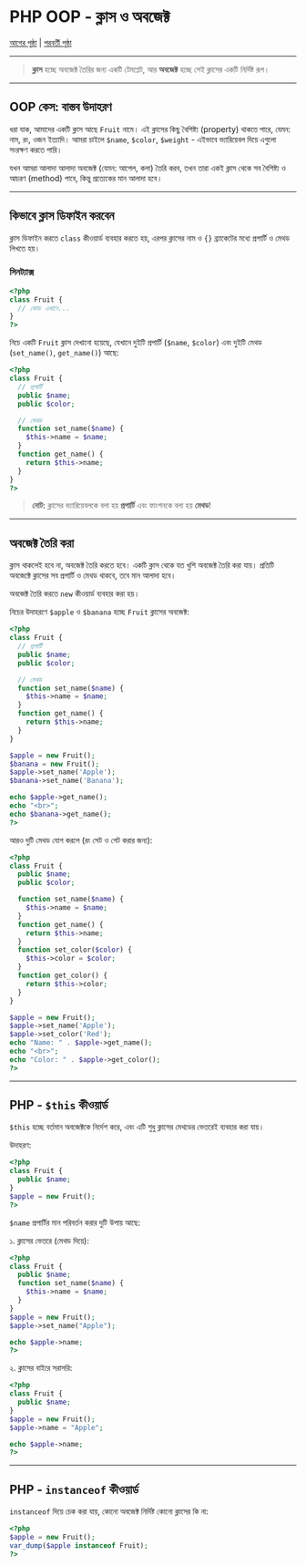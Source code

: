 # PHP OOP - ক্লাস ও অবজেক্ট

[আগের পৃষ্ঠা](php_oop_what_is.asp) | [পরবর্তী পৃষ্ঠা](php_oop_constructor.asp)

---

> **ক্লাস** হচ্ছে অবজেক্ট তৈরির জন্য একটি টেমপ্লেট, আর **অবজেক্ট** হচ্ছে সেই ক্লাসের একটি নির্দিষ্ট রূপ।

---

## OOP কেস: বাস্তব উদাহরণ

ধরা যাক, আমাদের একটি ক্লাস আছে `Fruit` নামে। এই ক্লাসের কিছু বৈশিষ্ট্য (property) থাকতে পারে, যেমন: নাম, রং, ওজন ইত্যাদি। আমরা চাইলে `$name`, `$color`, `$weight` - এইভাবে ভ্যারিয়েবল দিয়ে এগুলো সংরক্ষণ করতে পারি।

যখন আমরা আলাদা আলাদা অবজেক্ট (যেমন: আপেল, কলা) তৈরি করব, তখন তারা একই ক্লাস থেকে সব বৈশিষ্ট্য ও আচরণ (method) পাবে, কিন্তু প্রত্যেকের মান আলাদা হবে।

---

## কিভাবে ক্লাস ডিফাইন করবেন

ক্লাস ডিফাইন করতে `class` কীওয়ার্ড ব্যবহার করতে হয়, এরপর ক্লাসের নাম ও `{}` ব্র্যাকেটের মধ্যে প্রপার্টি ও মেথড লিখতে হয়।

### সিনট্যাক্স

```php
<?php
class Fruit {
  // কোড এখানে...
}
?>
```

নিচে একটি `Fruit` ক্লাস দেখানো হয়েছে, যেখানে দুইটি প্রপার্টি (`$name`, `$color`) এবং দুইটি মেথড (`set_name()`, `get_name()`) আছে:

```php
<?php
class Fruit {
  // প্রপার্টি
  public $name;
  public $color;

  // মেথড
  function set_name($name) {
    $this->name = $name;
  }
  function get_name() {
    return $this->name;
  }
}
?>
```

> **নোট:** ক্লাসের ভ্যারিয়েবলকে বলা হয় **প্রপার্টি** এবং ফাংশনকে বলা হয় **মেথড**!

---

## অবজেক্ট তৈরি করা

ক্লাস থাকলেই হবে না, অবজেক্ট তৈরি করতে হবে। একটি ক্লাস থেকে যত খুশি অবজেক্ট তৈরি করা যায়। প্রতিটি অবজেক্টে ক্লাসের সব প্রপার্টি ও মেথড থাকবে, তবে মান আলাদা হবে।

অবজেক্ট তৈরি করতে `new` কীওয়ার্ড ব্যবহার করা হয়।

নিচের উদাহরণে `$apple` ও `$banana` হচ্ছে `Fruit` ক্লাসের অবজেক্ট:

```php
<?php
class Fruit {
  // প্রপার্টি
  public $name;
  public $color;

  // মেথড
  function set_name($name) {
    $this->name = $name;
  }
  function get_name() {
    return $this->name;
  }
}

$apple = new Fruit();
$banana = new Fruit();
$apple->set_name('Apple');
$banana->set_name('Banana');

echo $apple->get_name();
echo "<br>";
echo $banana->get_name();
?>
```

আরও দুটি মেথড যোগ করলে (রং সেট ও গেট করার জন্য):

```php
<?php
class Fruit {
  public $name;
  public $color;

  function set_name($name) {
    $this->name = $name;
  }
  function get_name() {
    return $this->name;
  }
  function set_color($color) {
    $this->color = $color;
  }
  function get_color() {
    return $this->color;
  }
}

$apple = new Fruit();
$apple->set_name('Apple');
$apple->set_color('Red');
echo "Name: " . $apple->get_name();
echo "<br>";
echo "Color: " . $apple->get_color();
?>
```

---

## PHP - `$this` কীওয়ার্ড

`$this` হচ্ছে বর্তমান অবজেক্টকে নির্দেশ করে, এবং এটি শুধু ক্লাসের মেথডের ভেতরেই ব্যবহার করা যায়।

উদাহরণ:

```php
<?php
class Fruit {
  public $name;
}
$apple = new Fruit();
?>
```

`$name` প্রপার্টির মান পরিবর্তন করার দুটি উপায় আছে:

১. ক্লাসের ভেতরে (মেথড দিয়ে):

```php
<?php
class Fruit {
  public $name;
  function set_name($name) {
    $this->name = $name;
  }
}
$apple = new Fruit();
$apple->set_name("Apple");

echo $apple->name;
?>
```

২. ক্লাসের বাইরে সরাসরি:

```php
<?php
class Fruit {
  public $name;
}
$apple = new Fruit();
$apple->name = "Apple";

echo $apple->name;
?>
```

---

## PHP - `instanceof` কীওয়ার্ড

`instanceof` দিয়ে চেক করা যায়, কোনো অবজেক্ট নির্দিষ্ট কোনো ক্লাসের কি না:

```php
<?php
$apple = new Fruit();
var_dump($apple instanceof Fruit);
?>
```
